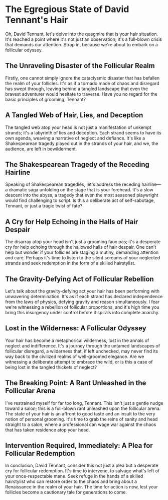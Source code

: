 # The Egregious State of David Tennant's Hair

Oh, David Tennant, let's delve into the quagmire that is your hair situation. It's reached a point where it's not just an observation; it's a full-blown crisis that demands our attention. Strap in, because we're about to embark on a follicular odyssey.

## The Unraveling Disaster of the Follicular Realm

Firstly, one cannot simply ignore the cataclysmic disaster that has befallen the realm of your follicles. It's as if a tornado made of chaos and disregard has swept through, leaving behind a tangled landscape that even the bravest adventurer would hesitate to traverse. Have you no regard for the basic principles of grooming, Tennant?

## A Tangled Web of Hair, Lies, and Deception

The tangled web atop your head is not just a manifestation of unkempt strands; it's a labyrinth of lies and deception. Each strand seems to have its own agenda, weaving a narrative of neglect and defiance. It's like a Shakespearean tragedy played out in the strands of your hair, and we, the audience, are left in bewilderment.

## The Shakespearean Tragedy of the Receding Hairline

Speaking of Shakespearean tragedies, let's address the receding hairline—a dramatic saga unfolding on the stage that is your forehead. It's a slow descent into the abyss, a tragedy that even the most seasoned playwright would find challenging to script. Is this a deliberate act of self-sabotage, Tennant, or just a tragic twist of fate?

## A Cry for Help Echoing in the Halls of Hair Despair

The disarray atop your head isn't just a grooming faux pas; it's a desperate cry for help echoing through the hallowed halls of hair despair. One can't help but wonder if your follicles are staging a mutiny, demanding attention and care. Perhaps it's time to listen to the silent screams of your neglected strands and seek redemption in the form of a skilled hairstylist.

## The Gravity-Defying Act of Follicular Rebellion

Let's talk about the gravity-defying act your hair has been performing with unwavering determination. It's as if each strand has declared independence from the laws of physics, defying gravity and reason simultaneously. I fear we're witnessing a rebellion of follicular proportions, and it's high time you bring this insurgency under control before it spirals into complete anarchy.

## Lost in the Wilderness: A Follicular Odyssey

Your hair has become a metaphorical wilderness, lost in the annals of neglect and indifference. It's a journey through the untamed landscapes of follicular disregard, a wilderness that, if left unchecked, may never find its way back to the civilized realms of well-groomed elegance. Are we witnessing a deliberate attempt to embrace the wild, or is this a case of being lost in the tangled thickets of neglect?

## The Breaking Point: A Rant Unleashed in the Follicular Arena

I've restrained myself for far too long, Tennant. This isn't just a gentle nudge toward a salon; this is a full-blown rant unleashed upon the follicular arena. The state of your hair is an affront to good taste and an insult to the very notion of personal grooming. It's time to grab the reins of sanity and head straight to a salon, where a professional can wage war against the chaos that has taken residence atop your head.

## Intervention Required, Immediately: A Plea for Follicular Redemption

In conclusion, David Tennant, consider this not just a plea but a desperate cry for follicular redemption. It's time to intervene, to salvage what's left of your once-respectable mane. Seek refuge in the hands of a skilled hairstylist who can restore order to the chaos and bring about a Renaissance in the realm of your hair. The time for action is now, lest your follicles become a cautionary tale for generations to come.

